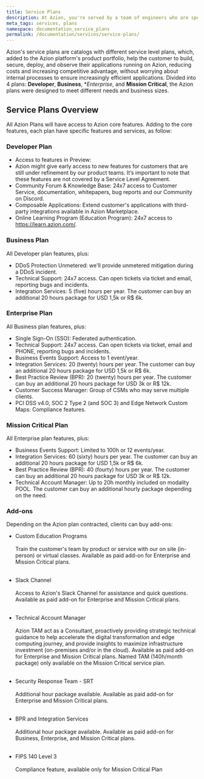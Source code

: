 ```yaml
---
title: Service Plans
description: At Azion, you're served by a team of engineers who are specialized in performance, security, high availability, and scalability of content, web applications, and APIs, especially in mission-critical environments.
meta_tags: services, plans
namespace: documentation_service_plans
permalink: /documentation/services/service-plans/
---
```


Azion's service plans are catalogs with different service level plans, which, added to the Azion platform's product portfolio, help the customer to build, secure, deploy, and observe their applications running on Azion, reducing costs and increasing competitive advantage, without worrying about internal processes to ensure increasingly efficient applications. Divided into 4 plans: **Developer**, **Business**, **Enterprise*, and **Mission Critical**, the Azion plans were designed to meet different needs and business sizes.

## Service Plans Overview

All Azion Plans will have access to Azion core features. Adding to the core features, each plan have specific features and services, as follow:

### Developer Plan

- Access to features in Preview:
- Azion might give early access to new features for customers that are still under refinement by our product teams. It’s important to note that these features are not covered by a Service Level Agreement.
- Community Forum & Knowledge Base: 24x7 access to Customer Service, documentation, whitepapers, bug reports and our Community on Discord.	
- Composable Applications: Extend customer's applications with third-party integrations available in Azion Marketplace.
- Online Learning Program (Education Program): 24x7 access to https://learn.azion.com/.

### Business Plan

All Developer plan features, plus:

- DDoS Protection Unmetered: we'll provide unmetered mitigation during a DDoS incident.
- Technical Support: 24x7 access. Can open tickets via ticket and email, reporting bugs and incidents.
- Integration Services: 5 (five) hours per year. The customer can buy an additional 20 hours package for USD 1,5k or R$ 6k.

### Enterprise Plan

All Business plan features, plus:

- Single Sign-On (SSO): Federated authentication.
- Technical Support: 24x7 access. Can open tickets via ticket, email and PHONE, reporting bugs and incidents.
- Business Events Support: Access to 1 event/year.
- Integration Services: 20 (twenty) hours per year. The customer can buy an additional 20 hours package for USD 1,5k or R$ 6k.
- Best Practice Review (BPR): 20 (twenty) hours per year. The customer can buy an additional 20 hours package for USD 3k or R$ 12k.
- Customer Success Manager: Group of CSMs who may serve multiple clients.
- PCI DSS v4.0, SOC 2 Type 2 (and SOC 3) and Edge Network Custom Maps: Compliance features.

### Mission Critical Plan

All Enterprise plan features, plus:

- Business Events Support: Limited to 100h or 12 events/year.
- Integration Services: 60 (sixty) hours per year. The customer can buy an additional 20 hours package for USD 1,5k or R$ 6k.
- Best Practice Review (BPR): 40 (fourty) hours per year. The customer can buy an additional 20 hours package for USD 3k or R$ 12k.
- Technical Account Manager: Up to 20h monthly included on modality POOL. The customer can buy an additional hourly package depending on the need.

### Add-ons

Depending on the Azion plan contracted, clients can buy add-ons:

- Custom Education Programs<br/><br />
Train the customer's team by product or service with our on site (in-person) or virtual classes. Available as paid add-on for Enterprise and Mission Critical plans.<br/><br />

- Slack Channel<br/><br />
Access to Azion's Slack Channel for assistance and quick questions. Available as paid add-on for Enterprise and Mission Critical plans.<br/><br />

- Technical Account Manager<br/><br />
Azion TAM act as a Consultant, proactively providing strategic technical guidance to help accelerate the digital transformation and edge computing journey, and provide insights to maximize infrastructure investment (on-premises and/or in the cloud). Available as paid add-on for Enterprise and Mission Critical plans. Named TAM (140h/month package) only available on the Mission Critical service plan.<br/><br />

- Security Response Team - SRT<br/><br />
Additional hour package available. Available as paid add-on for Enterprise and Mission Critical plans.<br/><br />
 
- BPR and Integration Services<br/><br />
Additional hour package available. Available as paid add-on for Business, Enterprise, and Mission Critical plans.<br/><br />

- FIPS 140 Level 3<br/><br />
Compliance feature, available only for Mission Critical Plan